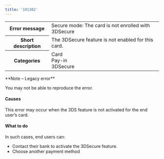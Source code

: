 ```yaml
---
title: '101302'  
---
```

  
<table>
    <tbody>
        <tr>
            <th class="header"><strong>Error message</strong></th>
            <td class="table-content">Secure mode: The card is not enrolled with 3DSecure</td>
        </tr>
        <tr>
            <th class="header"><strong>Short description</strong></th>
            <td class="table-content">The 3DSecure feature is not enabled for this card.</td>
        </tr>
        <tr>
            <th class="header"><strong>Categories</strong></th>
            <td class="table-content">  
<div class="label">Card</div>  
<div class="label">Pay-in</div>  
<div class="label">3DSecure</div>
</td>
        </tr>
    </tbody>
</table>  

<Note>  
**Note – Legacy error** 
  
You may not be able to reproduce the error.  
</Note>  

#### Causes  

This error may occur when the 3DS feature is not activated for the end user’s card.  

#### What to do  

In such cases, end users can:  
- Contact their bank to activate the 3DSecure feature.  
- Choose another payment method